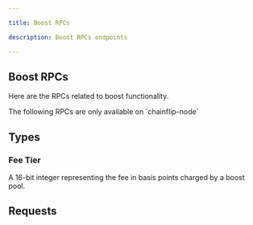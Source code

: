 ```yaml
---

title: Boost RPCs

description: Boost RPCs endpoints

---
```




## Boost RPCs

Here are the RPCs related to boost functionality.

<Callout type="info">
    The following RPCs are only available on `chainflip-node`
</Callout>


## Types

### Fee Tier

A 16-bit integer representing the fee in basis points charged by a boost pool.

## Requests

<Cards num={2}>
    <Cards.Card title="cf_boost_pools_depth" href="/lp/boost-rpcs/requests#cf_boost_pools_depth" />
    <Cards.Card title="cf_boost_pool_details" href="/lp/boost-rpcs/requests#cf_boost_pool_details" />
    <Cards.Card title="cf_boost_pool_pending_fees" href="/lp/boost-rpcs/requests#cf_boost_pool_pending_fees" />
</Cards>